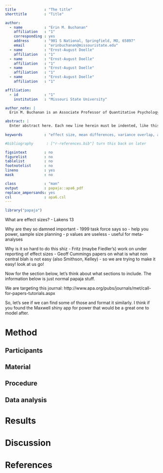 ```yaml
---
title             : "The title"
shorttitle        : "Title"

author: 
  - name          : "Erin M. Buchanan"
    affiliation   : "1"
    corresponding : yes 
    address       : "901 S National, Springfield, MO, 65897"
    email         : "erinbuchanan@missouristate.edu"
  - name          : "Ernst-August Doelle"
    affiliation   : "1"
  - name          : "Ernst-August Doelle"
    affiliation   : "1"
  - name          : "Ernst-August Doelle"
    affiliation   : "1"
  - name          : "Ernst-August Doelle"
    affiliation   : "1"

affiliation:
  - id            : "1"
    institution   : "Missouri State University"

author_note: |
  Erin M. Buchanan is an Associate Professor of Quantitative Psychology in the Department of Psychology at Missouri State University.

abstract: |
  Enter abstract here. Each new line herein must be indented, like this line.
  
keywords          : "effect size, mean differences, variance overlap, app, tutorial"

#bibliography      : ["r-references.bib"] turn this back on later

figsintext        : no
figurelist        : no
tablelist         : no
footnotelist      : no
lineno            : yes
mask              : no

class             : "man"
output            : papaja::apa6_pdf
replace_ampersands: yes
csl               : apa6.csl
---
```


```r
library("papaja")
```

What are effect sizes?
- Lakens 13

Why are they so damned important
- 1999 task force says so
- help you power, sample size planning
- p values are useless
- useful for meta-analyses

Why is it so hard to do this shiz
- Fritz (maybe Fiedler's) work on under reporting of effect sizes
- Geoff Cummings papers on what is what non central blah is not easy (also Smithson, Kelley)
- so we are trying to make it easy! look at us go!

Now for the section below, let's think about what sections to include. The information below is just normal papaja stuff.

We are targeting this journal: http://www.apa.org/pubs/journals/met/call-for-papers-tutorials.aspx

So, let's see if we can find some of those and format it similarly. I think if you found the Maxwell shiny app for power that would be a great one to model after.  

# Method

## Participants

## Material

## Procedure

## Data analysis

# Results

# Discussion

\newpage

# References

\begingroup
\setlength{\parindent}{-0.5in}
\setlength{\leftskip}{0.5in}

<div id = "refs"></div>
\endgroup
